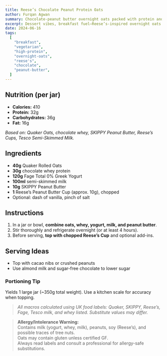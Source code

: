 ```yaml
---
title: Reese’s Chocolate Peanut Protein Oats
author: Furqan Agwan
summary: Chocolate-peanut butter overnight oats packed with protein and topped with chopped Reese’s Cups. Feels like dessert, performs like fuel.
excerpt: Dessert vibes, breakfast fuel—Reese’s-inspired overnight oats with a serious protein punch.
date: 2024-06-16
tags:
  [
    "breakfast",
    "vegetarian",
    "high-protein",
    "overnight-oats",
    "reese's",
    "chocolate",
    "peanut-butter",
  ]
---
```


## Nutrition (per jar)

- **Calories:** 410
- **Protein:** 32g
- **Carbohydrates:** 36g
- **Fat:** 16g

_Based on: Quaker Oats, chocolate whey, SKIPPY Peanut Butter, Reese’s Cups, Tesco Semi-Skimmed Milk._

## Ingredients

- **40g** Quaker Rolled Oats
- **30g** chocolate whey protein
- **120g** Fage Total 0% Greek Yogurt
- **100ml** semi-skimmed milk
- **10g** SKIPPY Peanut Butter
- **1** Reese’s Peanut Butter Cup (approx. 10g), chopped
- Optional: dash of vanilla, pinch of salt

## Instructions

1. In a jar or bowl, **combine oats, whey, yogurt, milk, and peanut butter**.
2. Stir thoroughly and refrigerate overnight (or at least 4 hours).
3. Before serving, **top with chopped Reese’s Cup** and optional add-ins.

## Serving Ideas

- Top with cacao nibs or crushed peanuts
- Use almond milk and sugar-free chocolate to lower sugar

### Portioning Tip

Yields 1 large jar (~350g total weight). Use a kitchen scale for accuracy when topping.

> _All macros calculated using UK food labels: Quaker, SKIPPY, Reese’s, Fage, Tesco milk, and whey listed. Substitute values may differ._

> **Allergy/Intolerance Warning:**  
> Contains milk (yogurt, whey, milk), peanuts, soy (Reese’s), and possible traces of tree nuts.  
> Oats may contain gluten unless certified GF.  
> Always read labels and consult a professional for allergy-safe substitutions.
